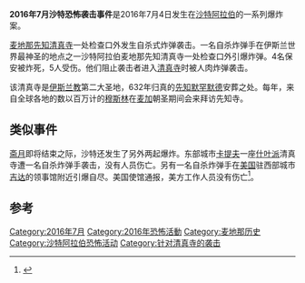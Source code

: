 {{请求翻译|time=2016-07-07T11:17:03+00:00}}
{{refimprove|time=2016-07-07T04:19:20+00:00}}
{{noteTA
| T = zh-cn:2016年7月沙特恐怖袭击事件; zh-hk:2016年7月沙地恐怖襲擊事件; zh-tw:2016年7月沙烏地恐怖襲擊事件;
| 1 = zh-cn:沙特阿拉伯; zh-hk:沙地阿拉伯; zh-tw:沙烏地阿拉伯;
}}
{{Infobox civilian attack
| title       = 2016年沙特阿拉伯炸彈襲擊
| partof      = 
| image       =
| image_size  = 
| alt         = 
| caption     = 
| map         = 
| map_size    = 
| map_alt     = 
| map_caption = 
| location    = [[麦地那|麦地那]]、[[吉达|吉达]]、[[蓋提夫|卡提夫]]
| target      = 
| coordinates = 
| date        = 2016年7月4日
| time        = 
| timezone    = 
| type        = [[汽车炸弹|汽车炸弹]]、[[自殺攻擊|自殺攻擊]]
| fatalities  = 4 (+4)
| injuries    = 7
| victims     =  
| victim      = 
| perpetrators=
| perp        = 
| perpetrator = 
| susperps    = 
| susperp     = {{flag|Islamic State}}
| weapons     = 
| numparts    = 
| numpart     = 
| dfens       = 
| dfen        = 
| motive      = 
| website     = 
}}
'''2016年7月沙特恐怖袭击事件'''是2016年7月4日发生在[[沙特阿拉伯|沙特阿拉伯]]的一系列爆炸案。

[[麦地那|麦地那]][[先知清真寺|先知清真寺]]一处检查口外发生自杀式炸弹袭击。一名自杀炸弹手在伊斯兰世界最神圣的地点之一沙特阿拉伯麦地那先知清真寺一处检查口外引爆炸弹。4名保安被炸死，5人受伤。他们阻止袭击者进入[[清真寺|清真寺]]时被人肉炸弹袭击。

该清真寺是[[伊斯兰教|伊斯兰教]]第二大圣地，632年归真的[[先知|先知]][[默罕默德|默罕默德]]安葬之处。每年，来自全球各地的数以百万计的[[穆斯林|穆斯林]]在[[麦加|麦加]]朝圣期间会来拜访先知寺。

== 类似事件 ==
[[斋月|斋月]]即将结束之际，沙特还发生了另外两起爆炸。东部城市[[蓋提夫|卡提夫]]一座[[什叶派|什叶派]]清真寺遭一名自杀炸弹手袭击，没有人员伤亡。另有一名自杀炸弹手在[[美国|美国]]驻西部城市[[吉达|吉达]]的领事馆附近引爆自尽。美国使馆通报，美方工作人员没有伤亡<ref>{{Cite web |url=http://www.voachinese.com/a/saudi-blast-20160704/3403846.html |title=沙特穆斯林圣地检查口遭炸弹袭击 |accessdate=2016-07-05 |archive-date=2016-07-05 |archive-url=https://web.archive.org/web/20160705172251/http://www.voachinese.com/a/saudi-blast-20160704/3403846.html |dead-url=no }}</ref>。

==参考==
{{reflist}}

[[Category:2016年7月|Category:2016年7月]]
[[Category:2016年恐怖活動|Category:2016年恐怖活動]]
[[Category:麦地那历史|Category:麦地那历史]]
[[Category:沙特阿拉伯恐怖活动|Category:沙特阿拉伯恐怖活动]]
[[Category:针对清真寺的袭击|Category:针对清真寺的袭击]]